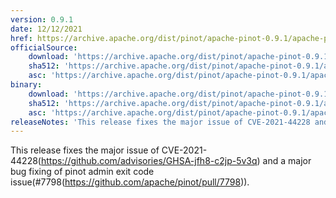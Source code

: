 ```yaml
---
version: 0.9.1
date: 12/12/2021
href: https://archive.apache.org/dist/pinot/apache-pinot-0.9.1/apache-pinot-0.9.1-bin.tar.gz
officialSource:
    download: 'https://archive.apache.org/dist/pinot/apache-pinot-0.9.1/apache-pinot-0.9.1-src.tar.gz'
    sha512: 'https://archive.apache.org/dist/pinot/apache-pinot-0.9.1/apache-pinot-0.9.1-src.tar.gz.sha512'
    asc: 'https://archive.apache.org/dist/pinot/apache-pinot-0.9.1/apache-pinot-0.9.1-src.tar.gz.asc'
binary:
    download: 'https://archive.apache.org/dist/pinot/apache-pinot-0.9.1/apache-pinot-0.9.1-bin.tar.gz'
    sha512: 'https://archive.apache.org/dist/pinot/apache-pinot-0.9.1/apache-pinot-0.9.1-bin.tar.gz.sha512'
    asc: 'https://archive.apache.org/dist/pinot/apache-pinot-0.9.1/apache-pinot-0.9.1-bin.tar.gz.asc'
releaseNotes: 'This release fixes the major issue of CVE-2021-44228 and a major bug fixing of pinot admin exit code issue #7798.'
---
```


This release fixes the major issue of CVE-2021-44228(https://github.com/advisories/GHSA-jfh8-c2jp-5v3q) and a major bug fixing of pinot admin exit code issue(#7798(https://github.com/apache/pinot/pull/7798)).
